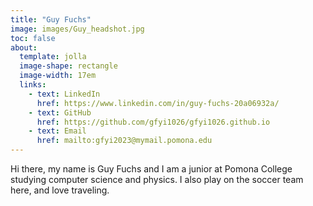 ```yaml
---
title: "Guy Fuchs"
image: images/Guy_headshot.jpg
toc: false
about: 
  template: jolla
  image-shape: rectangle
  image-width: 17em
  links:
    - text: LinkedIn
      href: https://www.linkedin.com/in/guy-fuchs-20a06932a/
    - text: GitHub
      href: https://github.com/gfyi1026/gfyi1026.github.io
    - text: Email
      href: mailto:gfyi2023@mymail.pomona.edu
---
```


Hi there, my name is Guy Fuchs and I am a junior at Pomona College studying computer science and physics. I also play on the soccer team here, and love traveling.
